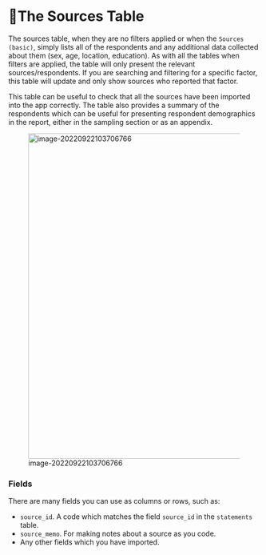 # 🧪The Sources Table

The sources table, when they are no filters applied or when the `Sources (basic)`, simply lists all of the respondents and any additional data collected about them (sex, age, location, education). As with all the tables when filters are applied, the table will only present the relevant sources/respondents. If you are searching and filtering for a specific factor, this table will update and only show sources who reported that factor.

This table can be useful to check that all the sources have been imported into the app correctly. The table also provides a summary of the respondents which can be useful for presenting respondent demographics in the report, either in the sampling section or as an appendix.

![image-20220922103706766](_assets/image-20220922103706766.png){width=650}



### Fields

There are many fields you can use as columns or rows, such as:

- `source_id`. A code which matches the field `source_id` in the `statements` table.
- `source_memo`.  For making notes about a source as you code.
- Any other fields which you have imported.
